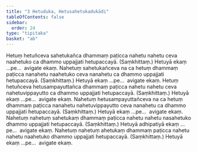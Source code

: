 ```yaml
---
title: "3 Hetuduka, Hetusahetukadukādi"
tableOfContents: false
sidebar:
  order: 24
type: "tipitaka"
basket: "ab"
---
```



<DynamicBreadcrumb />

<Division number="6">

<Paragraph number="21">
Hetuṃ hetuñceva sahetukañca dhammaṃ paṭicca nahetu nahetu ceva naahetuko ca dhammo uppajjati hetupaccayā. (Saṃkhittaṃ.) Hetuyā ekaṃ …pe…  avigate ekaṃ.
</Paragraph>

<Paragraph number="22">
Nahetuṃ sahetukañceva na ca hetuṃ dhammaṃ paṭicca nanahetu naahetuko ceva nanahetu ca dhammo uppajjati hetupaccayā. (Saṃkhittaṃ.) Hetuyā ekaṃ …pe…  avigate ekaṃ.
</Paragraph>

</Division>
<Division number="7">

<Paragraph number="23">
Hetuṃ hetuñceva hetusampayuttañca dhammaṃ paṭicca nahetu nahetu ceva nahetuvippayutto ca dhammo uppajjati hetupaccayā. (Saṃkhittaṃ.) Hetuyā ekaṃ …pe…  avigate ekaṃ.
</Paragraph>

<Paragraph number="24">
Nahetuṃ hetusampayuttañceva na ca hetuṃ dhammaṃ paṭicca nanahetu nahetuvippayutto ceva nanahetu ca dhammo uppajjati hetupaccayā. (Saṃkhittaṃ.) Hetuyā ekaṃ …pe…  avigate ekaṃ.
</Paragraph>

</Division>
<Division number="8">

<Paragraph number="25">
Nahetuṃ nahetuṃ sahetukaṃ dhammaṃ paṭicca nahetu nahetu nasahetuko dhammo uppajjati hetupaccayā. (Saṃkhittaṃ.) Hetuyā adhipatiyā ekaṃ …pe…  avigate ekaṃ.
</Paragraph>

<Paragraph number="26">
Nahetuṃ nahetuṃ ahetukaṃ dhammaṃ paṭicca nahetu nahetu naahetuko dhammo uppajjati hetupaccayā. (Saṃkhittaṃ.) Hetuyā ekaṃ …pe…  avigate ekaṃ.
</Paragraph>
</Division>